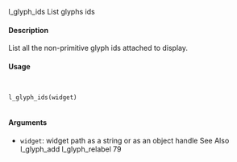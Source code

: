 
l_glyph_ids List glyphs ids

#### Description 

List all the non-primitive glyph ids attached to display.

#### Usage
<pre><code>

l_glyph_ids(widget)

</code></pre>
#### Arguments 

* ``widget``: widget path as a string or as an object handle
See Also
l_glyph_add
l_glyph_relabel 79

